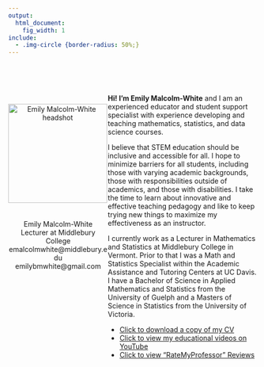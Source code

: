 ```yaml
---
output:
  html_document:
    fig_width: 1
include: 
  - .img-circle {border-radius: 50%;}
---
```


<style>
.column-left{
  float: left;
  width: 40%;
  text-align: center;
}
.column-main{
  display: inline-block;
  width: 60%;
  text-align: left;
}
</style>


<br>
<br>

<div class="column-left">
<img src="emily.jpg" alt="Emily Malcolm-White headshot" align="middle" class="img-circle" width="200" height="200" style=" margin: 20px 20px 20px 0;">

Emily Malcolm-White\
Lecturer at Middlebury College\
emalcolmwhite@middlebury.edu \
emilybmwhite@gmail.com
</div>

<div class="column-main">

**Hi! I'm Emily Malcolm-White** and I am an experienced educator and student support specialist with experience developing and teaching mathematics, statistics, and data science courses. 

I believe that STEM education should be inclusive and accessible for all. I hope to minimize barriers for all students, including those with varying academic backgrounds, those with responsibilities outside of academics, and those with disabilities. I take the time to learn about innovative and effective teaching pedagogy and like to keep trying new things to maximize my effectiveness as an instructor. 

I currently work as a Lecturer in Mathematics and Statistics at Middlebury College in Vermont. Prior to that I was a Math and Statistics Specialist within the Academic Assistance and Tutoring Centers at UC Davis. I have a Bachelor of Science in Applied Mathematics and Statistics from the University of Guelph and a Masters of Science in Statistics from the University of Victoria. 

- [Click to download a copy of my CV](EMW_CV.pdf)
- [Click to view my educational videos on YouTube](https://www.youtube.com/channel/UCGE_eugh_WGuQfb1T4Y35SA)
- [Click to view "RateMyProfessor" Reviews](https://www.ratemyprofessors.com/ShowRatings.jsp?tid=2068864)
</div>
